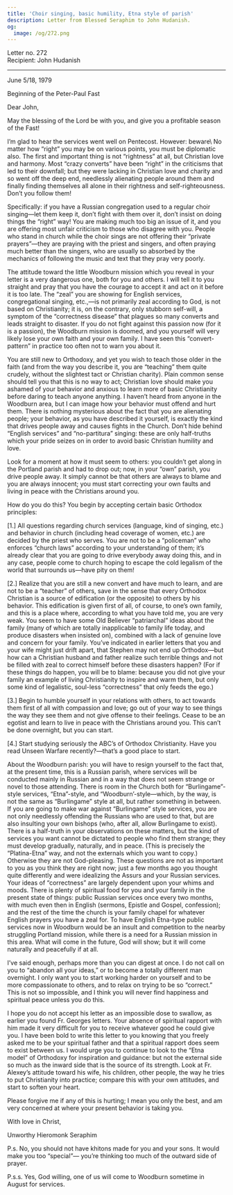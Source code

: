 ```yaml
---
title: 'Choir singing, basic humility, Etna style of parish'
description: Letter from Blessed Seraphim to John Hudanish.
og:
  image: /og/272.png
---
```


<div style={{textAlign:'right', fontFamily:'monospace'}}>Letter no. 272</div>
<div style={{textAlign:'left', fontFamily:'monospace'}}>Recipient: John Hudanish</div>

---

June 5/18, 1979

Beginning of the Peter-Paul Fast

Dear John,

May the blessing of the Lord be with you, and give you a profitable season of the Fast!

I’m glad to hear the services went well on Pentecost. However: beware\ No matter how “right” you may be on various points, you must be diplomatic also. The first and important thing is not “rightness” at all, but Christian love and harmony. Most “crazy converts” have been “right” in the criticisms that led to their downfall; but they were lacking in Christian love and charity and so went off the deep end, needlessly alienating people around them and finally finding themselves all alone in their rightness and self-righteousness. Don’t you follow them!

Specifically: if you have a Russian congregation used to a regular choir singing—let them keep it, don’t fight with them over it, don’t insist on doing things the “right” way! You are making much too big an issue of it, and you are offering most unfair criticism to those who disagree with you. People who stand in church while the choir sings are not offering their “private prayers”—they are praying with the priest and singers, and often praying much better than the singers, who are usually so absorbed by the mechanics of following the music and text that they pray very poorly.

The attitude toward the little Woodburn mission which you reveal in your letter is a very dangerous one, both for you and others. I will tell it to you straight and pray that you have the courage to accept it and act on it before it is too late. The “zeal” you are showing for English services, congregational singing, etc.,—is not primarily zeal according to God, is not based on Christianity; it is, on the contrary, only stubborn self-will, a symptom of the “correctness disease” that plagues so many converts and leads straight to disaster. If you do not fight against this passion now (for it is a passion), the Woodburn mission is doomed, and you yourself will very likely lose your own faith and your own family. I have seen this “convert-pattern” in practice too often not to warn you about it.

You are still new to Orthodoxy, and yet you wish to teach those older in the faith (and from the way you describe it, you are “teaching” them quite crudely, without the slightest tact or Christian charity). Plain common sense should tell you that this is no way to act; Christian love should make you ashamed of your behavior and anxious to learn more of basic Christianity before daring to teach anyone anything. I haven’t heard from anyone in the Woodburn area, but I can image how your behavior must offend and hurt them. There is nothing mysterious about the fact that you are alienating people; your behavior, as you have described it yourself, is exactly the kind that drives people away and causes fights in the Church. Don’t hide behind “English services” and “no-partitura” singing: these are only half-truths which your pride seizes on in order to avoid basic Christian humility and love.

Look for a moment at how it must seem to others: you couldn’t get along in the Portland parish and had to drop out; now, in your “own” parish, you drive people away. It simply cannot be that others are always to blame and you are always innocent; you must start correcting your own faults and living in peace with the Christians around you.

How do you do this? You begin by accepting certain basic Orthodox principles:

[1.] All questions regarding church services (language, kind of singing, etc.) and behavior in church (including head coverage of women, etc.) are decided by the priest who serves. You are not to be a “policeman” who enforces “church laws” according to your understanding of them; it’s already clear that you are going to drive everybody away doing this, and in any case, people come to church hoping to escape the cold legalism of the world that surrounds us—have pity on them!

[2.] Realize that you are still a new convert and have much to learn, and are not to be a “teacher” of others, save in the sense that every Orthodox Christian is a source of edification (or the opposite) to others by his behavior. This edification is given first of all, of course, to one’s own family, and this is a place where, according to what you have told me, you are very weak. You seem to have some Old Believer “patriarchal” ideas about the family (many of which are totally inapplicable to family life today, and produce disasters when insisted on), combined with a lack of genuine love and concern for your family. You’ve indicated in earlier letters that you and your wife might just drift apart, that Stephen may not end up Orthodox—but how can a Christian husband and father realize such terrible things and not be filled with zeal to correct himself before these disasters happen? (For if these things do happen, you will be to blame: because you did not give your family an example of living Christianity to inspire and warm them, but only some kind of legalistic, soul-less “correctness” that only feeds the ego.)

[3.] Begin to humble yourself in your relations with others, to act towards them first of all with compassion and love; go out of your way to see things the way they see them and not give offense to their feelings. Cease to be an egotist and learn to live in peace with the Christians around you. This can’t be done overnight, but you can start.

[4.] Start studying seriously the ABC’s of Orthodox Christianity. Have you read Unseen Warfare recently?—that’s a good place to start.

About the Woodburn parish: you will have to resign yourself to the fact that, at the present time, this is a Russian parish, where services will be conducted mainly in Russian and in a way that does not seem strange or novel to those attending. There is room in the Church both for “Burlingame”-style services, “Etna”-style, and “Woodburn’-style—which, by the way, is not the same as “Burlingame” style at all, but rather something in between. If you are going to make war against “Burlingame” style services, you are not only needlessly offending the Russians who are used to that, but are also insulting your own bishops (who, after all, allow Burlingame to exist). There is a half-truth in your observations on these matters, but the kind of services you want cannot be dictated to people who find them strange; they must develop gradually, naturally, and in peace. (This is precisely the “Platina-Etna” way, and not the externals which you want to copy.) Otherwise they are not God-pleasing. These questions are not as important to you as you think they are right now; just a few months ago you thought quite differently and were idealizing the Assurs and your Russian services. Your ideas of “correctness” are largely dependent upon your whims and moods. There is plenty of spiritual food for you and your family in the present state of things: public Russian services once every two months, with much even then in English (sermons, Epistle and Gospel, confession); and the rest of the time the church is your family chapel for whatever English prayers you have a zeal for. To have English Etna-type public services now in Woodburn would be an insult and competition to the nearby struggling Portland mission, while there is a need for a Russian mission in this area. What will come in the future, God will show; but it will come naturally and peacefully if at all.

I’ve said enough, perhaps more than you can digest at once. I do not call on you to “abandon all your ideas,” or to become a totally different man overnight. I only want you to start working harder on yourself and to be more compassionate to others, and to relax on trying to be so “correct.” This is not so impossible, and I think you will never find happiness and spiritual peace unless you do this.

I hope you do not accept his letter as an impossible dose to swallow, as earlier you found Fr. Georges letters. Your absence of spiritual rapport with him made it very difficult for you to receive whatever good he could give you. I have been bold to write this letter to you knowing that you freely asked me to be your spiritual father and that a spiritual rapport does seem to exist between us. I would urge you to continue to look to the “Etna model” of Orthodoxy for inspiration and guidance: but not the external side so much as the inward side that is the source of its strength. Look at Fr. Alexey’s attitude toward his wife, his children, other people, the way he tries to put Christianity into practice; compare this with your own attitudes, and start to soften your heart.

Please forgive me if any of this is hurting; I mean you only the best, and am very concerned at where your present behavior is taking you.

With love in Christ,

Unworthy Hieromonk Seraphim

P.s. No, you should not have khitons made for you and your sons. It would make you too “special”— you’re thinking too much of the outward side of prayer.

P.s.s. Yes, God willing, one of us will come to Woodburn sometime in August for services.
